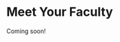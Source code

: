 # Meet Your Faculty

Coming soon!

<!--#### NAME

<img src="./img/faculty/MISSINGHEADSHOT.PNG" width="200" alt="Photo of NAME">

>JOB TITLE <br>
INSTITUTION <br>
LOCATION
>
> --- CONTACT INFO, IF PROVIDED

BIO GOES HERE-->

